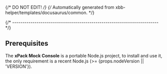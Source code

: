 {/* DO NOT EDIT! */}
{/* Automatically generated from xbb-helper/templates/docusaurus/common. */}

{/* ------------------------------------------------------------------------ */}

## Prerequisites

The **xPack Mock Console** is a portable Node.js project,
to install and use it, the only requirement is a recent Node.js
(>= {props.nodeVersion || 'VERSION'}).
